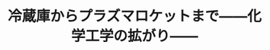 ﻿---
title: "冷蔵庫からプラズマロケットまで――化学工学の拡がり――"
category: "物質理工学院"
vol: 5
interviewee: "神沢 淳 "
url: ""
tags: ["工学","化学","情報","プラズマ","熱"]
pdf: "5-5.pdf"
career: ""
preface: "今回我々は、東京大学の航空学科を卒業され、現在化学工学科で熱化学工学とプラズマ工学について研究なさっている先生がいるという情報を得た。そこで、暗い本館の中を抜けると、忽然と姿を現わす南一号館の一室にある、神沢の扉を叩いたのである。中に入るとまず目に入るのは、あのコピーのできる白い黒板で、そこには、偏微分らしき記号が書かれてあった。それはともかく、そろそろ取材を開始することにする。"
---
